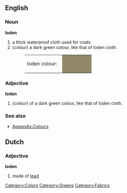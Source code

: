 {{Wikipedia}}
==English==

===Noun===
'''loden'''
#a thick waterproof cloth used for coats
#(''colour'') a dark green colour, like that of loden cloth.
#:<table><tr><td>loden colour: &nbsp;</td><td bgcolor="#908867" width="80">&nbsp; </td></tr></table>

===Adjective===
'''loden'''
#(''colour'') of a dark green colour, like that of loden cloth.

===See also===
*[[Wiktionary_Appendix:Colours|Appendix:Colours]]

[[Category:Colors]]
[[Category:Greens]]
[[Category:Fabrics]]

==Dutch==
===Adjective===
'''loden'''

# made of [[lead]]